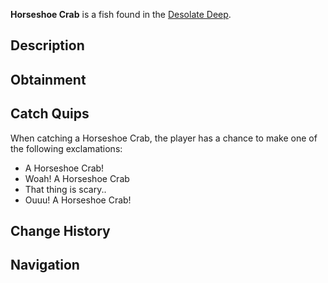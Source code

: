 {{FishInfobox
|image          = Horseshoe Crab.png
|rarity         = Common
|sea            = First Sea
|location       = [[Desolate Deep]]
|sublocation    = 
|sources        = Crab Cage
|radar_location = 
|xp             = 60
|weather        = Clear, Rain
|time           = 
|season         = Spring
|bait           = 
|base_weight    = 9
|base_value     = 25
|weight_range   = 5
|base_chance    = 90
|base_resil     = 70
}}
'''Horseshoe Crab''' is a {{Rarity|Common}} fish found in the [[Desolate Deep]].

== Description ==
{{Description|A hard shelled crab, armoured to protect itself from predators. Their gills have folds of membranes that look like the leaves of a book|Bestiary Entry}}

== Obtainment ==
{{Description|Caught in the Desolate Deep using a crab cage.|Bestiary Hint}}
{{Fish Availability|
Desolate Deep/Desolate Pocket
|top_rods      = 
Training Rod\106818.89\76181.82;
Flimsy Rod\67724.39\52705.42;
Azure Of Lagoon\63363.79\51748.01;
Free Spirit Rod\63032.51\45275.22;
Trident Rod\61146.6\36310.62;
Rod Of The Eternal King\48495.55\39387.61;
Seraphic Rod\57560.2\51166.85;
No-Life Rod\59380.43\48494.88;
Challenger's Rod\56570.3\47818.23;
Blazebringer Rod\54942.06\44796.3;
Depthseeker Rod\54100.75\43729.18;
Verdant Shear Rod\54053.45\44331.72;
Zeus Rod\53936.42\44125.91;
Avalanche Rod\53452.65\43229.57;
Rod Of The Forgotten Fang\52483.25\46276.58;
Volcanic Rod\52226.66\42892;
Rod Of The Depths\51270.53\40957.92;
Astralhook Rod\51244.22\0;
Ethereal Prism Rod\51217.4\6035.83;
Rod Of The Exalted One\47622.06\33139.15;
Steady Rod\28249.22\23215.29
|recommended   = Training Rod
}}

== Catch Quips ==
When catching a Horseshoe Crab, the player has a chance to make one of the following exclamations:
* A Horseshoe Crab!
* Woah! A Horseshoe Crab
* That thing is scary..
* Ouuu! A Horseshoe Crab!

== Change History ==
{{Change History|{{subst:Current Version}}}}

== Navigation ==
{{Fish Navbox|Desolate Deep}}